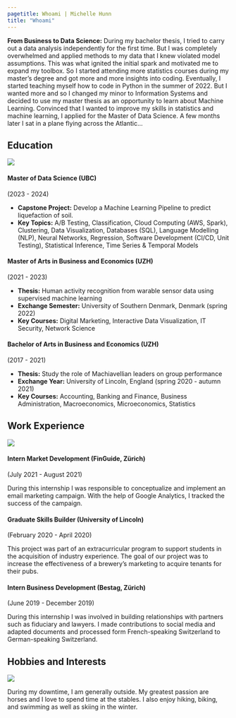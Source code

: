 ```yaml
---
pagetitle: Whoami | Michelle Hunn
title: "Whoami"
---
```


**From Business to Data Science:** During my bachelor thesis, I tried to carry out a data analysis independently for the first time. But I was completely overwhelmed and applied methods to my data that I knew violated model assumptions. This was what ignited the initial spark and motivated me to expand my toolbox. So I started attending more statistics courses during my master's degree and got more and more insights into coding. Eventually, I started teaching myself how to code in Python in the summer of 2022. But I wanted more and so I changed my minor to Information Systems and decided to use my master thesis as an opportunity to learn about Machine Learning. Convinced that I wanted to improve my skills in statistics and machine learning, I applied for the Master of Data Science. A few months later I sat in a plane flying across the Atlantic...

## Education
![](../img/education.jpg){fig-align="center" class="whoami-page-image"}

#### Master of Data Science (UBC)
(2023 - 2024)

- **Capstone Project:** Develop a Machine Learning Pipeline to predict liquefaction of soil.
- **Key Topics:** A/B Testing, Classification, Cloud Computing (AWS, Spark), Clustering, Data Visualization, Databases (SQL), Language Modelling (NLP), Neural Networks, Regression, Software Development (CI/CD, Unit Testing), Statistical Inference, Time Series & Temporal Models
   

#### Master of Arts in Business and Economics (UZH)
(2021 - 2023)

- **Thesis:** Human activity recognition from warable sensor data using supervised machine learning
- **Exchange Semester:** University of Southern Denmark, Denmark (spring 2022)
- **Key Courses:** Digital Marketing, Interactive Data Visualization, IT Security, Network Science

#### Bachelor of Arts in Business and Economics (UZH)
(2017 - 2021)

- **Thesis:** Study the role of Machiavellian leaders on group performance
- **Exchange Year:** University of Lincoln, England (spring 2020 - autumn 2021)
- **Key Courses:** Accounting, Banking and Finance, Business Administration, Macroeconomics, Microeconomics, Statistics

## Work Experience
![](../img/work.jpg){fig-align="center" class="whoami-page-image"}

#### Intern Market Development (FinGuide, Zürich)
(July 2021 - August 2021)

During this internship I was responsible to conceptualize and implement an email marketing campaign. With the help of Google Analytics, I tracked the success of the campaign.

#### Graduate Skills Builder (University of Lincoln)
(February 2020 - April 2020)

This project was part of an extracurricular program to support students in the acquisition of industry experience. The goal of our project was to increase the effectiveness of a brewery’s marketing to acquire tenants for their pubs.


#### Intern Business Development (Bestag, Zürich)
(June 2019 - December 2019)

During this internship I was involved in building relationships with partners such as fiduciary and lawyers. I made contributions to social media and adapted documents and processed form French-speaking Switzerland to German-speaking Switzerland.


## Hobbies and Interests
![](../img/outdoor.jpg){fig-align="center" class="whoami-page-image"}

During my downtime, I am generally outside. My greatest passion are horses and I love to spend time at the stables. I also enjoy hiking, biking, and swimming as well as skiing in the winter.